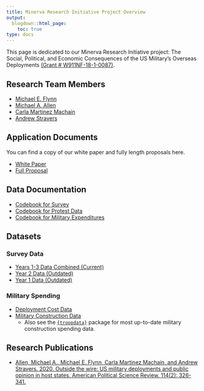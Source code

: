 ---
title: Minerva Research Initiative Project Overview
output:
  blogdown::html_page:
    toc: true 
type: docs
--- 
  
This page is dedicated to our Minerva Research Initiative project: The Social, Political, and Economic Consequences of the US Military's Overseas Deployments [(Grant # W911NF-18-1-0087)](https://minerva.defense.gov/Research/Funded-Projects/Article/1792285/effects-of-us-overseas-military-presence/). 

## Research Team Members

- [Michael E. Flynn](https://m-flynn.com/)
- [Michael A. Allen](http://ma-allen.com/)
- [Carla Martinez Machain](https://sites.google.com/site/carlamartinezmachain/home)
- [Andrew Stravers](https://www.clementscenter.org/people/other-affiliates/national-security-fellows/item/2127-andy-stravers)

## Application Documents

You can find a copy of our white paper and fully length proposals here.

- [White Paper](/files/minerva-files/White-paper-finalpdf.pdf)
- [Full Proposal](/files/minerva-files/8c-fCOMBINED.pdf)


## Data Documentation 

- [Codebook for Survey](/files/minerva-files/codebook-survey.pdf)
- [Codebook for Protest Data](/files/minerva-files/codebook-protest.pdf)
- [Codebook for Military Expenditures](/files/minerva-files/codebook-expenditures.pdf)


## Datasets

### Survey Data

- [Years 1-3 Data Combined (Current)](/files/minerva-files/data-years-1-2-3-combined-20210223.csv)
- [Year 2 Data (Outdated)](/files/minerva-files/data-year-2-combined-20210223.csv)
- [Year 1 Data (Outdated)](/files/minerva-files/data-years-1-combined-20210223.csv)


### Military Spending

- [Deployment Cost Data](/files/minerva-files/spending-overseas-20191205.csv)
- [Military Construction Data](https://github.com/meflynn/troopdata/blob/master/data-raw/builddata.csv)
  - Also see the [`{troopdata}`](https://m-flynn.com/software/) package for most up-to-date military construction spending data.


## Research Publications

- [Allen, Michael A., Michael E. Flynn, Carla Martinez Machain, and Andrew Stravers. 2020. Outside the wire: US military deployments and public opinion in host states. American Political Science Review. 114(2): 326-341.](https://doi.org/10.1017/S0003055419000868)


